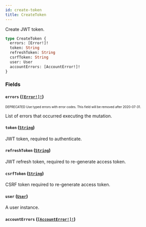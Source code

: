 ```yaml
---
id: create-token
title: CreateToken
---
```


Create JWT token.

```graphql
type CreateToken {
  errors: [Error!]!
  token: String
  refreshToken: String
  csrfToken: String
  user: User
  accountErrors: [AccountError!]!
}
```

### Fields

#### `errors` ([`[Error!]!`](/api-reference/objects/error.mdx))

<sub><sup><span className="deprecatedTag">DEPRECATED</span> Use typed errors with error codes. This field will be removed after 2020-07-31.</sup></sub>

List of errors that occurred executing the mutation.

#### `token` ([`String`](/api-reference/scalars/string.mdx))

JWT token, required to authenticate.

#### `refreshToken` ([`String`](/api-reference/scalars/string.mdx))

JWT refresh token, required to re-generate access token.

#### `csrfToken` ([`String`](/api-reference/scalars/string.mdx))

CSRF token required to re-generate access token.

#### `user` ([`User`](/api-reference/objects/user.mdx))

A user instance.

#### `accountErrors` ([`[AccountError!]!`](/api-reference/objects/account-error.mdx))
